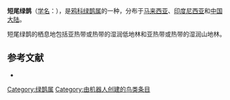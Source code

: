 {{Speciesbox
| name = 短尾绿鹊
| image = Javan Green Magpie at Chester Zoo.png
| image_caption = 
| status = CR
| status_system = IUCN3.1
| genus = Cissa
| species = thalassina
| authority = [[康拉德·雅各·特明克|Temminck]], 1826
| range_map = 
}}

'''短尾绿鹊'''（[[学名|学名]]：{{lang|la|''Cissa thalassina''}}），是[[鸦科|鸦科]][[绿鹊属|绿鹊属]]的一种，分布于[[马来西亚|马来西亚]]、[[印度尼西亚|印度尼西亚]]和[[中国大陆|中国大陆]]。

短尾绿鹊的栖息地包括亚热带或热带的湿润低地林和亚热带或热带的湿润山地林。

== 参考文献 ==
*{{cite web|url=http://www.birdlife.org/datazone/speciesfactsheet.php?id=5734&m=0|title=Cissa thalassina|publisher=[[国际鸟盟|BirdLife.org]]|accessdate=2011-06-27}}
{{Taxonbar|from=Q1105350}}

[[Category:绿鹊属|Category:绿鹊属]]
[[Category:由机器人创建的鸟类条目|Category:由机器人创建的鸟类条目]]